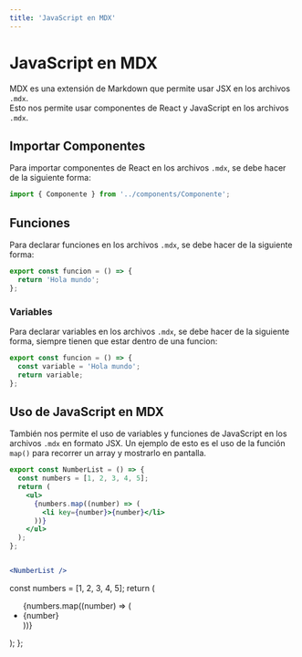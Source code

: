 ```yaml
---
title: 'JavaScript en MDX'
---
```


# JavaScript en MDX

MDX es una extensión de Markdown que permite usar JSX en los archivos `.mdx`.\
Esto nos permite usar componentes de React y JavaScript en los archivos `.mdx`.

## Importar Componentes

Para importar componentes de React en los archivos `.mdx`, se debe hacer de la siguiente forma:

```jsx
import { Componente } from '../components/Componente';
```

## Funciones

Para declarar funciones en los archivos `.mdx`, se debe hacer de la siguiente forma:

```jsx
export const funcion = () => {
  return 'Hola mundo';
};
```

### Variables

Para declarar variables en los archivos `.mdx`, se debe hacer de la siguiente forma, siempre tienen que estar dentro de una funcion:

```jsx
export const funcion = () => {
  const variable = 'Hola mundo';
  return variable;
};
```
## Uso de JavaScript en MDX

También nos permite el uso de variables y funciones de JavaScript en los archivos `.mdx` en formato JSX.
Un ejemplo de esto es el uso de la función `map()` para recorrer un array y mostrarlo en pantalla.

```jsx
export const NumberList = () => {
  const numbers = [1, 2, 3, 4, 5];
  return (
    <ul>
      {numbers.map((number) => (
        <li key={number}>{number}</li>
      ))}
    </ul>
  );
};


<NumberList />
```
  const numbers = [1, 2, 3, 4, 5];
  return (
    <ul>
      {numbers.map((number) => (
        <li key={number}>{number}</li>
      ))}
    </ul>
  );
};

<NumberList />